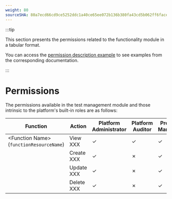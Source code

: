 ```yaml
---
weight: 80
sourceSHA: 80a7ecd66cd9ce5252ddc1a40ce65ee072b136b380fa43cd5b062ff6face24ae
---
```


:::tip

This section presents the permissions related to the functionality module in a tabular format.

You can access the [permission description example](https://product-doc-guide.alauda.cn/template/permissions/example.html) to see examples from the corresponding documentation.

:::

# Permissions

The permissions available in the test management module and those intrinsic to the platform's built-in roles are as follows:

| **Function**                        | **Action** | **Platform Administrator** | **Platform Auditor** | **Project Manager** | **Namespace Administrator** | **Developer** |
| -------------------------------- | ------ | --------------------- | ----------------- | ---------------- | -------------------------- | ----------- |
| \<Function Name> (`functionResourceName`) | View XXX  | ✓                     | ✓                 | ✓                | ✓                            | ✓           |
|                                  | Create XXX | ✓                     | ✗                 | ✓                | ✓                            | ✓           |
|                                  | Update XXX | ✓                     | ✗                 | ✓                | ✓                            | ✓           |
|                                  | Delete XXX | ✓                     | ✗                 | ✓                | ✓                            | ✗           |
